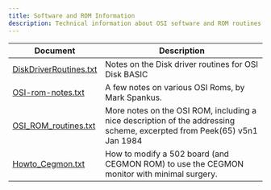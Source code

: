 ```yaml
---
title: Software and ROM Information
description: Technical information about OSI software and ROM routines
---
```


| Document | Description |
|----------|-------------|
| [DiskDriverRoutines.txt](/misc/DiskDriverRoutines.txt) | Notes on the Disk driver routines for OSI Disk BASIC |
| [OSI-rom-notes.txt](/misc/OSI-rom-notes.txt) | A few notes on various OSI Roms, by Mark Spankus. |
| [OSI_ROM_routines.txt](/misc/OSI_ROM_routines.txt) | More notes on the OSI ROM, including a nice description of the addressing scheme, excerpted from Peek(65) v5n1 Jan 1984 |
| [Howto_Cegmon.txt](/firmware/cegmon/Howto_CEGMON_C2.txt) | How to modify a 502 board (and CEGMON ROM) to use the CEGMON monitor with minimal surgery. |